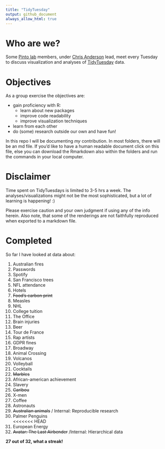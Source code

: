 ```yaml
---
title: "TidyTuesday"
output: github_document
always_allow_html: true
---
```


# Who are we?
Some [Pinto lab](https://www.pintolab.com/) members, under [Chris Anderson](https://github.com/chrisLanderson) lead, meet every Tuesday to discuss visualization and analyses of [TidyTuesday](https://github.com/rfordatascience/tidytuesday) data.  

# Objectives
As a group exercise the objectives are:  

* gain proficiency with R:  
    + learn about new packages
    + improve code readability
    + improve visualization techniques  
* learn from each other  
* do (some) research outside our own and have fun!

In this repo I will be documenting *my* contribution. In most folders, there will be an md file. If you'd like to have a human readable document click on this file, else you can download the Rmarkdown also within the folders and run the commands in your local computer.  


# Disclaimer
Time spent on TidyTuesdays is limited to 3-5 hrs a week. The analyses/visualizations might not be the most sophisticated, but a lot of learning is happening! :)  

Please exercise caution and your own judgment if using any of the info herein. Also note, that some of the renderings are not faithfully reproduced when exported to a markdown file.


# Completed
So far I have looked at data about:

1. Australian fires  
2. Passwords  
3. Spotify  
4. San Francisco trees  
5. NFL attendance  
6. Hotels  
7. ~~Food's carbon print~~  
8. Measles  
9. NHL  
10. College tuition  
11. The Office  
12. Brain injuries  
13. Beer  
14. Tour de France
15. Rap artists
16. GDPR fines
17. Broadway
18. Animal Crossing
19. Volcanos
20. Volleyball  
21. Cocktails  
22. ~~Marbles~~  
23. African-american achievement  
24. Slavery  
25. ~~Caribou~~  
26. X-men  
27. Coffee  
28. Astronauts  
29. ~~Australian animals~~ / Internal: Reproducible research  
30. Palmer Penguins  
<<<<<<< HEAD
31. European Energy  
32. ~~Avatar: The Last Airbender~~ /Internal: Hierarchical data  

**27 out of 32, what a streak!**

